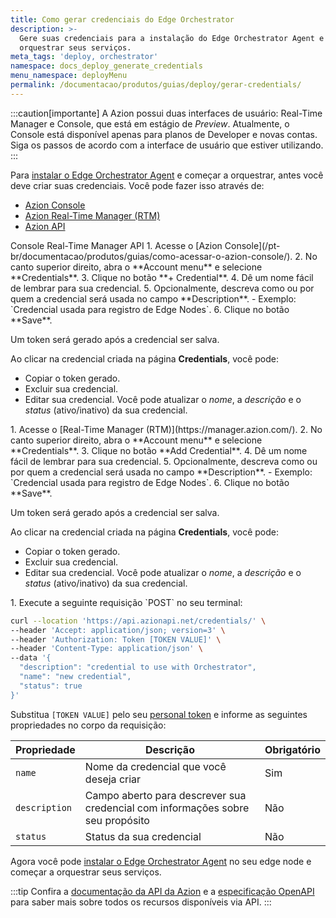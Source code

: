 ```yaml
---
title: Como gerar credenciais do Edge Orchestrator
description: >-
  Gere suas credenciais para a instalação do Edge Orchestrator Agent e comece a
  orquestrar seus serviços.
meta_tags: 'deploy, orchestrator'
namespace: docs_deploy_generate_credentials
menu_namespace: deployMenu
permalink: /documentacao/produtos/guias/deploy/gerar-credentials/
---
```



:::caution[importante]
A Azion possui duas interfaces de usuário: Real-Time Manager e Console, que está em estágio de *Preview*. Atualmente, o Console está disponível apenas para planos de Developer e novas contas. Siga os passos de acordo com a interface de usuário que estiver utilizando.
:::

Para [instalar o Edge Orchestrator Agent](/pt-br/documentacao/produtos/guias/deploy/instalar-orchestrator-agent/) e começar a orquestrar, antes você deve criar suas credenciais. Você pode fazer isso através de:

- [Azion Console](/pt-br/documentacao/produtos/guias/como-acessar-o-azion-console/)
- [Azion Real-Time Manager (RTM)](https://manager.azion.com/)
- [Azion API](https://api.azion.com/)

<Tabs client:visible>
    <Fragment slot="tab.console">Console</Fragment>
    <Fragment slot="tab.rtm">Real-Time Manager</Fragment>
    <Fragment slot="tab.api">API</Fragment>

<Fragment slot="panel.console">
1. Acesse o [Azion Console](/pt-br/documentacao/produtos/guias/como-acessar-o-azion-console/).
2. No canto superior direito, abra o **Account menu** e selecione **Credentials**.
3. Clique no botão **+ Credential**.
4. Dê um nome fácil de lembrar para sua credencial.
5. Opcionalmente, descreva como ou por quem a credencial será usada no campo **Description**.
  - Exemplo: `Credencial usada para registro de Edge Nodes`.
6. Clique no botão **Save**.

Um token será gerado após a credencial ser salva.

Ao clicar na credencial criada na página **Credentials**, você pode:

- Copiar o token gerado.
- Excluir sua credencial.
- Editar sua credencial. Você pode atualizar o *nome*, a *descrição* e o *status* (ativo/inativo) da sua credencial.
</Fragment>

<Fragment slot="panel.rtm">
1. Acesse o [Real-Time Manager (RTM)](https://manager.azion.com/).
2. No canto superior direito, abra o **Account menu** e selecione **Credentials**.
3. Clique no botão **Add Credential**.
4. Dê um nome fácil de lembrar para sua credencial.
5. Opcionalmente, descreva como ou por quem a credencial será usada no campo **Description**.
  - Exemplo: `Credencial usada para registro de Edge Nodes`.
6. Clique no botão **Save**.

Um token será gerado após a credencial ser salva.

Ao clicar na credencial criada na página **Credentials**, você pode:

- Copiar o token gerado.
- Excluir sua credencial.
- Editar sua credencial. Você pode atualizar o *nome*, a *descrição* e o *status* (ativo/inativo) da sua credencial.
</Fragment>

<Fragment slot="panel.api">
1. Execute a seguinte requisição `POST` no seu terminal: 

```bash 
curl --location 'https://api.azionapi.net/credentials/' \
--header 'Accept: application/json; version=3' \
--header 'Authorization: Token [TOKEN VALUE]' \
--header 'Content-Type: application/json' \
--data '{
  "description": "credential to use with Orchestrator",
  "name": "new credential",
  "status": true
}'
```

Substitua `[TOKEN VALUE]` pelo seu [personal token](/pt-br/documentacao/produtos/guias/personal-tokens/) e informe as seguintes propriedades no corpo da requisição:

| Propriedade | Descrição | Obrigatório | 
| - | - | - | 
| `name` | Nome da credencial que você deseja criar | Sim |
| `description` | Campo aberto para descrever sua credencial com informações sobre seu propósito | Não |
| `status` | Status da sua credencial | Não  |

Agora você pode [instalar o Edge Orchestrator Agent](/pt-br/documentacao/produtos/guias/deploy/instalar-orchestrator-agent/) no seu edge node e começar a orquestrar seus serviços.

:::tip
Confira a [documentação da API da Azion](https://api.azion.com/) e a [especificação OpenAPI](https://github.com/aziontech/azionapi-openapi/) para saber mais sobre todos os recursos disponíveis via API.
:::
</Fragment>

</Tabs>
